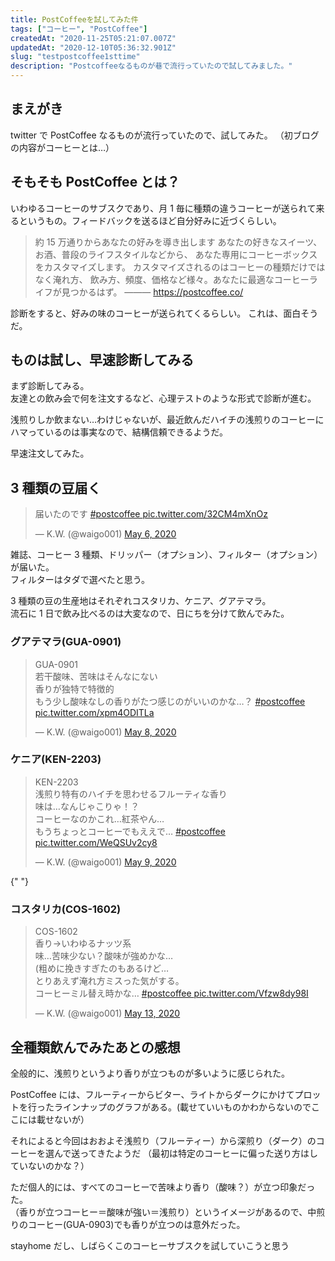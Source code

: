 ```yaml
---
title: PostCoffeeを試してみた件
tags: ["コーヒー", "PostCoffee"]
createdAt: "2020-11-25T05:21:07.007Z"
updatedAt: "2020-12-10T05:36:32.901Z"
slug: "testpostcoffee1sttime"
description: "Postcoffeeなるものが巷で流行っていたので試してみました。"
---
```


## まえがき

twitter で PostCoffee なるものが流行っていたので、試してみた。
（初ブログの内容がコーヒーとは…）

## そもそも PostCoffee とは？

いわゆるコーヒーのサブスクであり、月 1 毎に種類の違うコーヒーが送られて来るというもの。フィードバックを送るほど自分好みに近づくらしい。

> 約 15 万通りからあなたの好みを導き出します
> あなたの好きなスイーツ、お酒、普段のライフスタイルなどから、 あなた専用にコーヒーボックスをカスタマイズします。
> カスタマイズされるのはコーヒーの種類だけではなく淹れ方、
> 飲み方、頻度、価格など様々。あなたに最適なコーヒーライフが見つかるはず。
> ――― https://postcoffee.co/

診断をすると、好みの味のコーヒーが送られてくるらしい。
これは、面白そうだ。

## ものは試し、早速診断してみる

まず診断してみる。  
友達との飲み会で何を注文するなど、心理テストのような形式で診断が進む。

浅煎りしか飲まない…わけじゃないが、最近飲んだハイチの浅煎りのコーヒーにハマっているのは事実なので、結構信頼できるようだ。

早速注文してみた。

## 3 種類の豆届く

<blockquote class="twitter-tweet">
  <p lang="ja" dir="ltr">
    届いたのです
    <a href="https://twitter.com/hashtag/postcoffee?src=hash&amp;ref_src=twsrc%5Etfw">
      #postcoffee
    </a> <a href="https://t.co/32CM4mXnOz">pic.twitter.com/32CM4mXnOz</a>
  </p>
  &mdash; K.W. (@waigo001) <a href="https://twitter.com/waigo001/status/1257962472956297217?ref_src=twsrc%5Etfw">May 6, 2020</a>
</blockquote>

雑誌、コーヒー 3 種類、ドリッパー（オプション）、フィルター（オプション）が届いた。  
フィルターはタダで選べたと思う。

3 種類の豆の生産地はそれぞれコスタリカ、ケニア、グアテマラ。  
流石に 1 日で飲み比べるのは大変なので、日にちを分けて飲んでみた。

### グアテマラ(GUA-0901)

<blockquote class="twitter-tweet">
  <p lang="ja" dir="ltr">
    GUA-0901
    <br />
    若干酸味、苦味はそんなにない
    <br />
    香りが独特で特徴的
    <br />
    もう少し酸味なしの香りがたつ感じのがいいのかな…？
    <a href="https://twitter.com/hashtag/postcoffee?src=hash&amp;ref_src=twsrc%5Etfw">
      #postcoffee
    </a>
    <a href="https://t.co/xpm4ODITLa">pic.twitter.com/xpm4ODITLa</a>
  </p>
  &mdash; K.W. (@waigo001) <a href="https://twitter.com/waigo001/status/1258571272687980544?ref_src=twsrc%5Etfw">May 8, 2020</a>
</blockquote>

### ケニア(KEN-2203)

<blockquote class="twitter-tweet">
  <p lang="ja" dir="ltr">
    KEN-2203
    <br />
    浅煎り特有のハイチを思わせるフルーティな香り
    <br />
    味は…なんじゃこりゃ！？
    <br />
    コーヒーなのかこれ…紅茶やん…
    <br />
    もうちょっとコーヒーでもええで…
    <a href="https://twitter.com/hashtag/postcoffee?src=hash&amp;ref_src=twsrc%5Etfw">
      #postcoffee
    </a> <a href="https://t.co/WeQSUv2cy8">pic.twitter.com/WeQSUv2cy8</a>
  </p>
  &mdash; K.W. (@waigo001) <a href="https://twitter.com/waigo001/status/1258929613335523328?ref_src=twsrc%5Etfw">May 9, 2020</a>
</blockquote>{" "}

### コスタリカ(COS-1602)

<blockquote class="twitter-tweet">
  <p lang="ja" dir="ltr">
    COS-1602
    <br />
    香り→いわゆるナッツ系
    <br />
    味…苦味少ない？酸味が強めかな…
    <br />
    (粗めに挽きすぎたのもあるけど…
    <br />
    とりあえず淹れ方ミスった気がする。
    <br />
    コーヒーミル替え時かな…
    <a href="https://twitter.com/hashtag/postcoffee?src=hash&amp;ref_src=twsrc%5Etfw">
      #postcoffee
    </a> <a href="https://t.co/Vfzw8dy98I">pic.twitter.com/Vfzw8dy98I</a>
  </p>
  &mdash; K.W. (@waigo001) <a href="https://twitter.com/waigo001/status/1260383899458260992?ref_src=twsrc%5Etfw">May 13, 2020</a>
</blockquote>

## 全種類飲んでみたあとの感想

全般的に、浅煎りというより香りが立つものが多いように感じられた。

PostCoffee には、フルーティーからビター、ライトからダークにかけてプロットを行ったラインナップのグラフがある。(載せていいものかわからないのでここには載せないが）

それによると今回はおおよそ浅煎り（フルーティー）から深煎り（ダーク）のコーヒーを選んで送ってきたようだ
（最初は特定のコーヒーに偏った送り方はしていないのかな？）

ただ個人的には、すべてのコーヒーで苦味より香り（酸味？）が立つ印象だった。  
（香りが立つコーヒー＝酸味が強い＝浅煎り）というイメージがあるので、中煎りのコーヒー(GUA-0903)でも香りが立つのは意外だった。

stayhome だし、しばらくこのコーヒーサブスクを試していこうと思う
